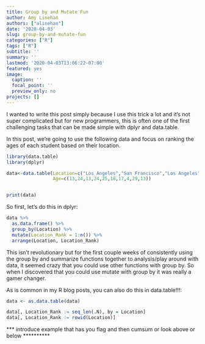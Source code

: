 ```yaml
---
title: Group by and Mutate Fun
author: Amy Linehan
authors: ["alinehan"]
date: '2020-04-03'
slug: group-by-and-mutate-fun
categories: ["R"]
tags: ["R"]
subtitle: ''
summary: ''
lastmod: '2020-04-03T13:06:22-07:00'
featured: yes
image:
  caption: ''
  focal_point: ''
  preview_only: no
projects: []
---
```


I wanted to write this post simply because I use this trick a lot and it's not super complicated but for new programmers, this is often one of the first challenging tasks that can be made simple with dplyr and data.table.

In this post, we're going to use the following data and focus on ranking the ages of each student based on their location. 

```r
library(data.table)
library(dplyr) 
```
```r

data<-data.table(Location=c("Los Angeles","San Francisco","Los Angeles","New York","New York","New York","Los Angeles","New York","New York","Los Angeles"),
                 Age=c(13,24,13,24,25,18,17,4,29,13))


print(data)

```


So first, let's do this in dplyr:

```r

data %>% 
  as.data.frame() %>% 
  group_by(Location) %>% 
  mutate(Location_Rank = 1:n()) %>% 
  arrange(Location, Location_Rank)


```

This isn't revolutionary but for the first couple weeks of consistently using the group by and summarize functions together to analysis/play around with data, it seemed crazy that you could use other functions with group by. So when I discovered that you could use mutate with group by it was really a gamer changer.

As is common in my R blog posts, you can also do this in data.table!!!: 


```r
data <- as.data.table(data)

data[, Location_Rank := seq_len(.N), by = Location]
data[, Location_Rank := rowid(Location)]

```



*** introduce example that has you flag and then cumsum 
or look above or below **********



